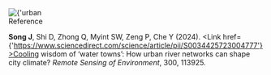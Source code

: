 <Title>Urban Blue Infrastructure</Title>

<Section>
  <Image
    src={
      'https://sjyurbanlab.github.io/website-assets/research-theme/urban-blue-infrastructure/urban-blue-infrastructure.png'
    }
    alt={'urban blue infrastructure'}
    size={'medium'}
    center
  />
</Section>

<Section>
<SubTitle>Reference</SubTitle>

**Song J**, Shi D, Zhong Q, Myint SW, Zeng P, Che Y (2024). <Link href={'https://www.sciencedirect.com/science/article/pii/S0034425723004777'}>Cooling wisdom of ‘water towns’: How urban river networks can shape city climate? _Remote Sensing of Environment_, 300, 113925.</Link>

</Section>
